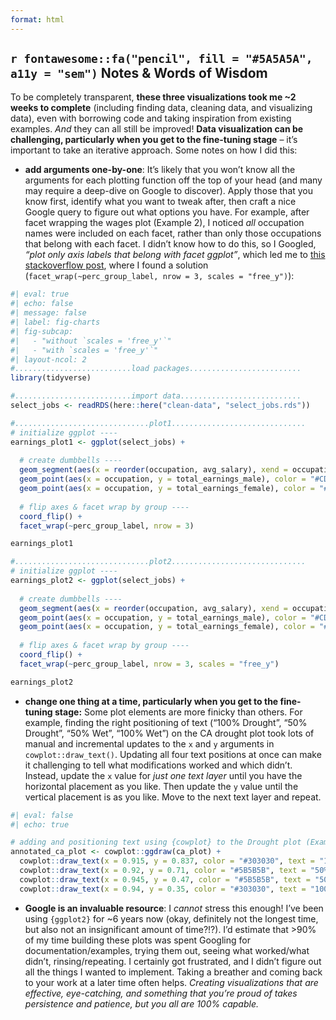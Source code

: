 ```yaml
---
format: html
---
```


## `r fontawesome::fa("pencil", fill = "#5A5A5A", a11y = "sem")` Notes & Words of Wisdom

To be completely transparent, **these three visualizations took me ~2 weeks to complete** (including finding data, cleaning data, and visualizing data), even with borrowing code and taking inspiration from existing examples. *And* they can all still be improved! **Data visualization can be challenging, particularly when you get to the fine-tuning stage** -- it's important to take an iterative approach. Some notes on how I did this:

- **add arguments one-by-one**: It's likely that you won't know all the arguments for each plotting function off the top of your head (and many may require a deep-dive on Google to discover). Apply those that you know first, identify what you want to tweak after, then craft a nice Google query to figure out what options you have. For example, after facet wrapping the wages plot (Example 2), I noticed *all* occupation names were included on each facet, rather than only those occupations that belong with each facet. I didn't know how to do this, so I Googled, *"plot only axis labels that belong with facet ggplot"*, which led me to [this stackoverflow post](https://stackoverflow.com/questions/31227658/ggplot2-facet-wrap-only-use-x-axis-labels-existing-in-each-group), where I found a solution (`facet_wrap(~perc_group_label, nrow = 3, scales = "free_y")`):

```r
#| eval: true
#| echo: false
#| message: false
#| label: fig-charts
#| fig-subcap: 
#|   - "without `scales = 'free_y'`"
#|   - "with `scales = 'free_y'`"
#| layout-ncol: 2
#..........................load packages.........................
library(tidyverse)

#..........................import data...........................
select_jobs <- readRDS(here::here("clean-data", "select_jobs.rds")) 

#..............................plot1..............................
# initialize ggplot ----
earnings_plot1 <- ggplot(select_jobs) +
  
  # create dumbbells ----
  geom_segment(aes(x = reorder(occupation, avg_salary), xend = occupation, y = total_earnings_female, yend = total_earnings_male)) + # reorder occupation by avg_salary here
  geom_point(aes(x = occupation, y = total_earnings_male), color = "#CD93D8", size = 2.5) +
  geom_point(aes(x = occupation, y = total_earnings_female), color = "#6A1E99", size = 2.5) +
  
  # flip axes & facet wrap by group ----
  coord_flip() +
  facet_wrap(~perc_group_label, nrow = 3)

earnings_plot1

#..............................plot2..............................
# initialize ggplot ----
earnings_plot2 <- ggplot(select_jobs) +
  
  # create dumbbells ----
  geom_segment(aes(x = reorder(occupation, avg_salary), xend = occupation, y = total_earnings_female, yend = total_earnings_male)) + # reorder occupation by avg_salary here
  geom_point(aes(x = occupation, y = total_earnings_male), color = "#CD93D8", size = 2.5) +
  geom_point(aes(x = occupation, y = total_earnings_female), color = "#6A1E99", size = 2.5) +
  
  # flip axes & facet wrap by group ----
  coord_flip() +
  facet_wrap(~perc_group_label, nrow = 3, scales = "free_y")

earnings_plot2
```

- **change one thing at a time, particularly when you get to the fine-tuning stage:** Some plot elements are more finicky than others. For example, finding the right positioning of text ("100% Drought", "50% Drought", "50% Wet", "100% Wet") on the CA drought plot took lots of manual and incremental updates to the `x` and `y` arguments in `cowplot::draw_text()`. Updating all four text positions at once can make it challenging to tell what modifications worked and which didn't. Instead, update the `x` value for *just one text layer* until you have the horizontal placement as you like. Then update the `y` value until the vertical placement is as you like. Move to the next text layer and repeat.

```r
#| eval: false
#| echo: true

# adding and positioning text using {cowplot} to the Drought plot (Example 3)
annotated_ca_plot <- cowplot::ggdraw(ca_plot) +
  cowplot::draw_text(x = 0.915, y = 0.837, color = "#303030", text = "100% Drought", family = "sen", size = 11, fontface = "bold") + 
  cowplot::draw_text(x = 0.92, y = 0.71, color = "#5B5B5B", text = "50% Drought", family = "sen", size = 11, fontface = "bold") + 
  cowplot::draw_text(x = 0.945, y = 0.47, color = "#5B5B5B", text = "50% Wet", family = "sen", size = 11, fontface = "bold") + 
  cowplot::draw_text(x = 0.94, y = 0.35, color = "#303030", text = "100% Wet", family = "sen", size = 11, fontface = "bold") 

```

- **Google is an invaluable resource**: I *cannot* stress this enough! I've been using `{ggplot2}` for ~6 years now (okay, definitely not the longest time, but also not an insignificant amount of time?!?). I'd estimate that >90% of my time building these plots was spent Googling for documentation/examples, trying them out, seeing what worked/what didn't, rinsing/repeating. I certainly got frustrated, and I didn't figure out all the things I wanted to implement. Taking a breather and coming back to your work at a later time often helps. *Creating visualizations that are effective, eye-catching, and something that you're proud of takes persistence and patience, but you all are 100% capable.*
